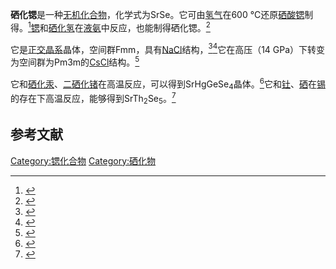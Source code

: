 {{Chembox
| Name = 
| NameEn = 
| ImageFile = NaCl_polyhedra.svg
|  ImageSize = 
|  ImageAlt = 
| IUPACName = 
| IUPACNameZh = 
| OtherNames = 
| Section1 = {{Chembox Identifiers
|   CASNo = 1315-07-7
|   CASNo_Ref = {{cascite|correct|CAS}}
|   PubChem = 
|   SMILES =  }}
| Section2 = {{Chembox Properties
|   Formula = SrSe
|   MolarMass = 166.58
|   Appearance = 
|   Density = 4.5
|   MeltingPt = 
|   BoilingPt = 
|   Solubility =  }}
| Section3 = {{Chembox Hazards
|   MainHazards = 
|   FlashPt = 
|   Autoignition =  }}
}}
'''硒化锶'''是一种[[无机化合物|无机化合物]]，化学式为SrSe。它可由[[氢气|氢气]]在600 °C还原[[硒酸锶|硒酸锶]]制得。<ref>{{cite journal|journal=Zeitschrift für anorganische und allgemeine Chemie|volume=126|issue=1|language=en|date=1923-01-26|pages=227–236|doi=10.1002/zaac.19231260120|url=http://doi.wiley.com/10.1002/zaac.19231260120|title=Über Erdalkaliselenide|accessdate=2021-01-05|author=A. Henglein}}</ref>[[锶|锶]]和[[硒化氢|硒化氢]]在[[液氨|液氨]]中反应，也能制得硒化锶。<ref>{{cite journal|journal=Zeitschrift f�r anorganische und allgemeine Chemie|volume=437|issue=1|language=de|issn=0044-2313|date=1977-12|pages=193–196|doi=10.1002/zaac.19774370127|url=http://doi.wiley.com/10.1002/zaac.19774370127|title=�ber die Darstellung von CaSe, SrSe, BaSe und EuSe durch Reaktion der Metalle mit Selenwasserstoff in fl�ssigem Ammoniak|accessdate=2021-01-05|author=T. Petzel, J. Kohle}}</ref>

它是[[正交晶系|正交晶系]]晶体，空间群Fm{{overline|3}}m，具有[[氯化钠|NaCl]]结构，<ref>{{книга
 |заглавие      = Диаграммы состояния двойных металлических систем |ответственный = Под ред. Н. П. Лякишева |место = М.
 |издательство  = Машиностроение |год = 2000 |том = 3 Книга 2 |страниц = 448 |isbn = 5-217-02932-3
}}</ref><ref>{{книга
 |автор         = B. Predel
 |заглавие      = Se-Sr (Selenium-Strontium)
 |издание       = Landolt-Börnstein - Group IV Physical Chemistry
 |год           = 1998
 |том           = 5J
 |номер         = 
 |страницы      = 1
 |doi           = 10.1007/10551312_2714
 |issn          = 
}}</ref>它在高压（14 GPa）下转变为空间群为Pm3m的[[氯化铯|CsCl]]结构。<ref>{{cite journal|journal=Journal of Molecular Structure: THEOCHEM|volume=897|issue=1-3|language=en|date=2009-03|pages=95–99|doi=10.1016/j.theochem.2008.11.033|url=https://linkinghub.elsevier.com/retrieve/pii/S0166128008007185|title=Phase transition, mechanical properties and stability of strontium chalcogenides under high pressure|accessdate=2021-01-05|author=Purvee Bhardwaj, Sadhna Singh, N.K. Gaur|archive-date=2018-06-11|archive-url=https://web.archive.org/web/20180611111437/https://linkinghub.elsevier.com/retrieve/pii/S0166128008007185|dead-url=no}}</ref>

它和[[硒化汞|硒化汞]]、[[二硒化锗|二硒化锗]]在高温反应，可以得到SrHgGeSe<sub>4</sub>晶体。<ref>{{cite journal|journal=Chemistry of Materials|volume=31|issue=8|language=en|issn=0897-4756|date=2019-04-23|pages=3034–3040|doi=10.1021/acs.chemmater.9b01023|url=https://pubs.acs.org/doi/10.1021/acs.chemmater.9b01023|title=BaHgGeSe 4 and SrHgGeSe 4 : Two New Hg-Based Infrared Nonlinear Optical Materials|accessdate=2021-01-05|author=Yangwu Guo, Fei Liang, Wenlong Yin, Zhuang Li, Xiaoyu Luo, Zhe-Shuai Lin, Jiyong Yao, Arthur Mar, Yicheng Wu}}</ref>它和[[钍|钍]]、[[硒|硒]]在[[锡|锡]]的存在下高温反应，能够得到SrTh<sub>2</sub>Se<sub>5</sub>。<ref>{{cite journal|journal=Inorganic Chemistry|volume=37|issue=15|language=en|issn=0020-1669|date=1998-07|pages=3798–3801|doi=10.1021/ic971594i|url=https://pubs.acs.org/doi/10.1021/ic971594i|title=Syntheses, Crystal Structures, and Physical Properties of the New Thorium Chalcogenides CuTh 2 Te 6 and SrTh 2 Se 5|accessdate=2021-01-05|author=Amy A. Narducci, James A. Ibers}}</ref>
==参考文献==
{{reflist|2}}

{{锶化合物}}
{{硒化物}}

[[Category:锶化合物|Category:锶化合物]]
[[Category:硒化物|Category:硒化物]]